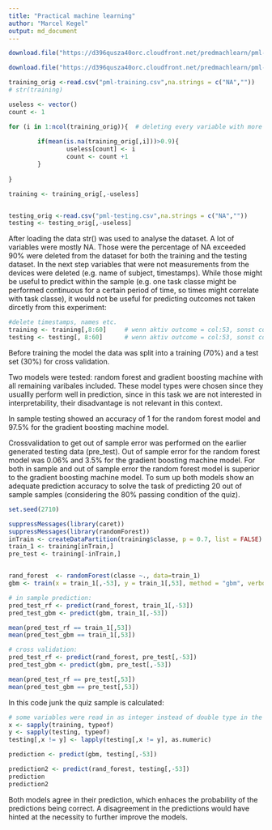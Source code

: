 ```yaml
---
title: "Practical machine learning"
author: "Marcel Kegel"
output: md_document
---
```



```r

download.file("https://d396qusza40orc.cloudfront.net/predmachlearn/pml-training.csv", destfile = "pml-training.csv")

download.file("https://d396qusza40orc.cloudfront.net/predmachlearn/pml-testing.csv", destfile = "pml-testing.csv")
```

```r


training_orig <-read.csv("pml-training.csv",na.strings = c("NA","")) 
# str(training)

useless <- vector()
count <- 1

for (i in 1:ncol(training_orig)){  # deleting every variable with more than 90% NAs
     
        if(mean(is.na(training_orig[,i]))>0.9){
                useless[count] <- i
                count <- count +1
        }   
        
}

training <- training_orig[,-useless]


testing_orig <-read.csv("pml-testing.csv",na.strings = c("NA","")) 
testing <- testing_orig[,-useless]

```

After loading the data str() was used to analyse the dataset. A lot of variables were mostly NA. Those were the percentage of NA exceeded 90% were deleted from the dataset for both the training and the testing dataset. In the next step variables that were not measurements from the devices were deleted (e.g. name of subject, timestamps). While those might be useful to predict within the sample (e.g. one task classe might be performed continuous for a certain period of time, so times might correlate with task classe), it would not be useful for predicting outcomes not taken dircetly from this experiment:  

```r
#delete timestamps, names etc. 
training <- training[,8:60]     # wenn aktiv outcome = col:53, sonst col:60
testing <- testing[, 8:60]      # wenn aktiv outcome = col:53, sonst col:60
```


       

Before training the model the data was split into a training (70%) and a test set (30%) for cross validation.

Two models were tested:
random forest and gradient boosting machine with all remaining varibales included. These model types were chosen since they usuallly perform well in prediction, since in this task we are not interested in interpretability, their disadvantage is not relevant in this context.

In sample testing showed an accuracy of 1 for the random forest model and 97.5% for the gradient boosting machine model. 

Crossvalidation to get out of sample error was performed on the earlier generated testing data (pre_test). Out of sample error for the random forest model was 0.06% and 3.5% for the gradient boosting machine model. For both in sample and out of sample error the random forest model is superior to the gradient boosting machine model. To sum up both models show an adequate prediction accuracy to solve the task of predicting 20 out of sample samples (considering the 80% passing condition of the quiz). 
```r
set.seed(2710)

suppressMessages(library(caret))
suppressMessages(library(randomForest))
inTrain <- createDataPartition(training$classe, p = 0.7, list = FALSE)
train_1 <- training[inTrain,]
pre_test <- training[-inTrain,]


rand_forest  <- randomForest(classe ~., data=train_1)
gbm <- train(x = train_1[,-53], y = train_1[,53], method = "gbm", verbose = FALSE) 

# in sample prediction:
pred_test_rf <- predict(rand_forest, train_1[,-53])
pred_test_gbm <- predict(gbm, train_1[,-53])

mean(pred_test_rf == train_1[,53])
mean(pred_test_gbm == train_1[,53])

# cross validation:
pred_test_rf <- predict(rand_forest, pre_test[,-53])
pred_test_gbm <- predict(gbm, pre_test[,-53])

mean(pred_test_rf == pre_test[,53])
mean(pred_test_gbm == pre_test[,53])

```
In this code junk the quiz sample is calculated:
```r
# some variables were read in as integer instead of double type in the testing set; here it is changed to double
x <- sapply(training, typeof)
y <- sapply(testing, typeof)
testing[,x != y] <- lapply(testing[,x != y], as.numeric) 

prediction <- predict(gbm, testing[,-53])

prediction2 <- predict(rand_forest, testing[,-53])
prediction
prediction2

```
Both models agree in their prediction, which enhaces the probability of the predictions being correct. A disagreement in the predictions would have hinted at the necessity to further improve the models. 

